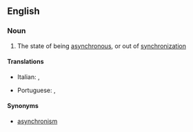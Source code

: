 ==English==

===Noun===
{{wikipedia}}
{{en-noun|asynchronies|-}}

# The state of being [[asynchronous]], or out of [[synchronization]]

====Translations====
{{trans-top|asynchrony}}
* Italian: {{t-|it|asincronia|f}}, {{t-|it|asincronismo|m}}
{{trans-mid}}
* Portuguese: {{t+|pt|assincronia|f}}, {{t-|pt|assincronismo|m}}
{{trans-bottom}}

====Synonyms====
* [[asynchronism]]